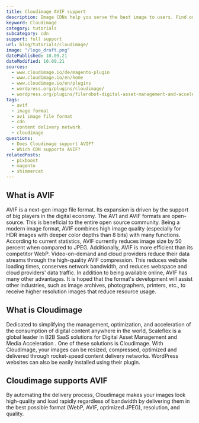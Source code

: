 ```yaml
---
title: Cloudimage AVIF support
description: Image CDNs help you serve the best image to users. Find out how you can use AVIF images in Cloudimage.
keyword: Cloudimage
category: tutorials
subcategory: cdn
support: full support
url: blog/tutorials/cloudimage/
image: "/logo_draft.png"
datePublished: 10.09.21
dateModified: 10.09.21
sources:
  - www.cloudimage.io/de/magento-plugin
  - www.cloudimage.io/en/home
  - www.cloudimage.io/en/plugins
  - wordpress.org/plugins/cloudimage/
  - wordpress.org/plugins/filerobot-digital-asset-management-and-acceleration/
tags:
  - avif
  - image format
  - av1 image file format
  - cdn
  - content delivery network
  - cloudimage
questions:
  - Does Cloudimage support AVIF?
  - Which CDN supports AVIF?
relatedPosts:
  - pixboost
  - magento
  - shimmercat
---
```


## What is AVIF

AVIF is a next-gen image file format. Its expansion is driven by the support of big players in the digital economy. The AV1 and AVIF formats are open-source. This is beneficial to the entire open source community. Being a modern image format, AVIF combines high image quality (especially for HDR images with deeper color depths than 8 bits) with many functions. According to current statistics, AVIF currently reduces image size by 50 percent when compared to JPEG. Additionally, AVIF is more efficient than its competitor WebP. Video-on-demand and cloud providers reduce their data streams through the high-quality AVIF compression. This reduces website loading times, conserves network bandwidth, and reduces webspace and cloud providers' data traffic. In addition to being available online, AVIF has many other advantages. It is hoped that the format's development will assist other industries, such as image archives, photographers, printers, etc., to receive higher resolution images that reduce resource usage.

## What is Cloudimage

Dedicated to simplifying the management, optimization, and acceleration of the consumption of digital content anywhere in the world, Scaleflex is a global leader in B2B SaaS solutions for Digital Asset Management and Media Acceleration . One of these solutions is Cloudimage. With Cloudimage, your images can be resized, compressed, optimized and delivered through rocket-speed content delivery networks. WordPress websites can also be easily installed using their plugin.

## Cloudimage supports AVIF

By automating the delivery process, Cloudimage makes your images look high-quality and load rapidly regardless of bandwidth by delivering them in the best possible format (WebP, AVIF, optimized JPEG), resolution, and quality.
